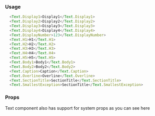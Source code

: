 
### Usage

```javascript type=expo
  <Text.Display1>Display1</Text.Display1>
  <Text.Display2>Display2</Text.Display2>
  <Text.Display3>Display3</Text.Display3>
  <Text.Display4>Display4</Text.Display4>
  <Text.DisplayNumber>123</Text.DisplayNumber>
  <Text.H1>H1</Text.H1>
  <Text.H2>H2</Text.H2>
  <Text.H3>H3</Text.H3>
  <Text.H4>H4</Text.H4>
  <Text.H5>H5</Text.H5>
  <Text.Body1>Body1</Text.Body1>
  <Text.Body2>Body2</Text.Body2>
  <Text.Caption>Caption</Text.Caption>
  <Text.Overline>Overline</Text.Overline>
  <Text.SectionTitle>SectionTitle</Text.SectionTitle>
  <Text.SmallestException>SectionTitle</Text.SmallestException>
```

### Props

Text component also has support for system props as you can see <GatsbyLink to="/system/getting-started">here</GatsbyLink>

<PropsTable component="Text" platform="native" />
